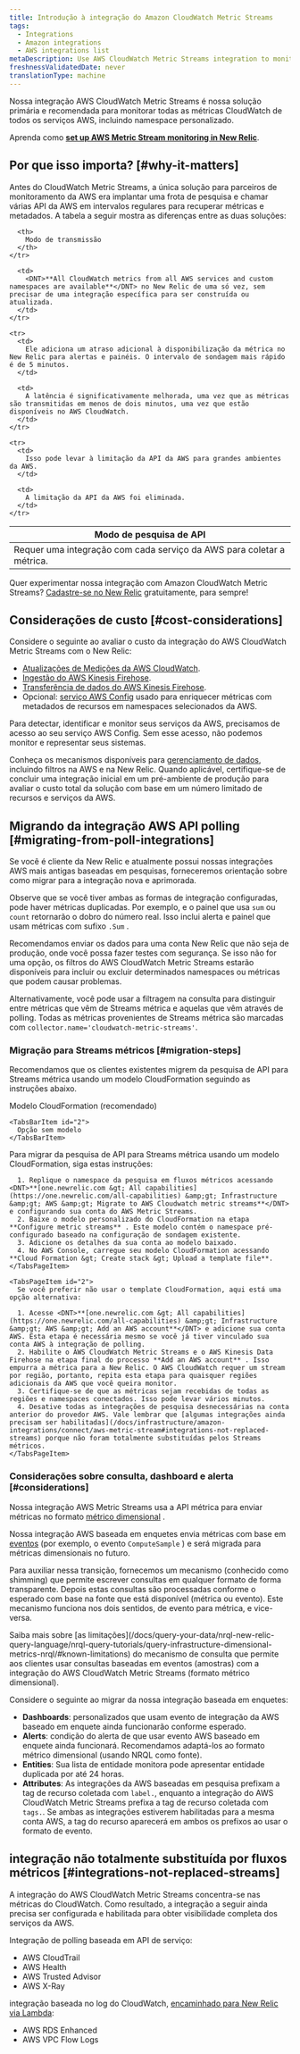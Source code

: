 ```yaml
---
title: Introdução à integração do Amazon CloudWatch Metric Streams
tags:
  - Integrations
  - Amazon integrations
  - AWS integrations list
metaDescription: Use AWS CloudWatch Metric Streams integration to monitor all CloudWatch metrics from all AWS services.
freshnessValidatedDate: never
translationType: machine
---
```


Nossa integração AWS CloudWatch Metric Streams é nossa solução primária e recomendada para monitorar todas as métricas CloudWatch de todos os serviços AWS, incluindo namespace personalizado.

Aprenda como <DNT>**[set up AWS Metric Stream monitoring in New Relic](/docs/infrastructure/amazon-integrations/connect/aws-metric-stream-setup)**</DNT>.

## Por que isso importa? [#why-it-matters]

Antes do CloudWatch Metric Streams, a única solução para parceiros de monitoramento da AWS era implantar uma frota de pesquisa e chamar várias API da AWS em intervalos regulares para recuperar métricas e metadados. A tabela a seguir mostra as diferenças entre as duas soluções:

<table>
  <thead>
    <tr>
      <th>
        Modo de pesquisa de API
      </th>

      <th>
        Modo de transmissão
      </th>
    </tr>
  </thead>

  <tbody>
    <tr>
      <td>
        Requer uma integração com cada serviço da AWS para coletar a métrica.
      </td>

      <td>
        <DNT>**All CloudWatch metrics from all AWS services and custom namespaces are available**</DNT> no New Relic de uma só vez, sem precisar de uma integração específica para ser construída ou atualizada.
      </td>
    </tr>

    <tr>
      <td>
        Ele adiciona um atraso adicional à disponibilização da métrica no New Relic para alertas e painéis. O intervalo de sondagem mais rápido é de 5 minutos.
      </td>

      <td>
        A latência é significativamente melhorada, uma vez que as métricas são transmitidas em menos de dois minutos, uma vez que estão disponíveis no AWS CloudWatch.
      </td>
    </tr>

    <tr>
      <td>
        Isso pode levar à limitação da API da AWS para grandes ambientes da AWS.
      </td>

      <td>
        A limitação da API da AWS foi eliminada.
      </td>
    </tr>
  </tbody>
</table>

Quer experimentar nossa integração com Amazon CloudWatch Metric Streams? [Cadastre-se no New Relic](https://newrelic.com/signup) gratuitamente, para sempre!

## Considerações de custo [#cost-considerations]

Considere o seguinte ao avaliar o custo da integração do AWS CloudWatch Metric Streams com o New Relic:

* [Atualizações de Medições da AWS CloudWatch](https://aws.amazon.com/cloudwatch/pricing/).
* [Ingestão do AWS Kinesis Firehose](https://aws.amazon.com/kinesis/data-firehose/pricing/).
* [Transferência de dados do AWS Kinesis Firehose](https://aws.amazon.com/kinesis/data-firehose/pricing/).
* Opcional: [serviço AWS Config](https://aws.amazon.com/config/pricing/) usado para enriquecer métricas com metadados de recursos em namespaces selecionados da AWS.

<Callout variant="tip">
  Para detectar, identificar e monitor seus serviços da AWS, precisamos de acesso ao seu serviço AWS Config. Sem esse acesso, não podemos monitor e representar seus sistemas.
</Callout>

Conheça os mecanismos disponíveis para [gerenciamento de dados](/docs/infrastructure/amazon-integrations/connect/aws-metric-stream-setup#manage-data), incluindo filtros na AWS e na New Relic. Quando aplicável, certifique-se de concluir uma integração inicial em um pré-ambiente de produção para avaliar o custo total da solução com base em um número limitado de recursos e serviços da AWS.

## Migrando da integração AWS API polling [#migrating-from-poll-integrations]

Se você é cliente da New Relic e atualmente possui nossas integrações AWS mais antigas baseadas em pesquisas, forneceremos orientação sobre como migrar para a integração nova e aprimorada.

Observe que se você tiver ambas as formas de integração configuradas, pode haver métricas duplicadas. Por exemplo, <InlinePopover type="alerts" />e o painel que usa `sum` ou `count` retornarão o dobro do número real. Isso inclui alerta e painel que usam métricas com sufixo `.Sum` .

Recomendamos enviar os dados para uma conta New Relic que não seja de produção, onde você possa fazer testes com segurança. Se isso não for uma opção, os filtros do AWS CloudWatch Metric Streams estarão disponíveis para incluir ou excluir determinados namespaces ou métricas que podem causar problemas.

Alternativamente, você pode usar a filtragem na consulta para distinguir entre métricas que vêm de Streams métrica e aquelas que vêm através de polling. Todas as métricas provenientes de Streams métrica são marcadas com `collector.name='cloudwatch-metric-streams'`.

### Migração para Streams métricos [#migration-steps]

Recomendamos que os clientes existentes migrem da pesquisa de API para Streams métrica usando um modelo CloudFormation seguindo as instruções abaixo.

<Tabs>
  <TabsBar>
    <TabsBarItem id="1">
      Modelo CloudFormation (recomendado)
    </TabsBarItem>

    <TabsBarItem id="2">
      Opção sem modelo
    </TabsBarItem>
  </TabsBar>

  <TabsPages>
    <TabsPageItem id="1">
      Para migrar da pesquisa de API para Streams métrica usando um modelo CloudFormation, siga estas instruções:

      1. Replique o namespace da pesquisa em fluxos métricos acessando <DNT>**[one.newrelic.com &gt; All capabilities](https://one.newrelic.com/all-capabilities) &amp;gt; Infrastructure &amp;gt; AWS &amp;gt; Migrate to AWS Cloudwatch metric streams**</DNT> e configurando sua conta do AWS Metric Streams.
      2. Baixe o modelo personalizado do CloudFormation na etapa **Configure metric streams** . Este modelo contém o namespace pré-configurado baseado na configuração de sondagem existente.
      3. Adicione os detalhes da sua conta ao modelo baixado.
      4. No AWS Console, carregue seu modelo CloudFormation acessando **Cloud Formation &gt; Create stack &gt; Upload a template file**.
    </TabsPageItem>

    <TabsPageItem id="2">
      Se você preferir não usar o template CloudFormation, aqui está uma opção alternativa:

      1. Acesse <DNT>**[one.newrelic.com &gt; All capabilities](https://one.newrelic.com/all-capabilities) &amp;gt; Infrastructure &amp;gt; AWS &amp;gt; Add an AWS account**</DNT> e adicione sua conta AWS. Esta etapa é necessária mesmo se você já tiver vinculado sua conta AWS à integração de polling.
      2. Habilite o AWS CloudWatch Metric Streams e o AWS Kinesis Data Firehose na etapa final do processo **Add an AWS account** . Isso empurra a métrica para a New Relic. O AWS CloudWatch requer um stream por região, portanto, repita esta etapa para quaisquer regiões adicionais da AWS que você queira monitor.
      3. Certifique-se de que as métricas sejam recebidas de todas as regiões e namespaces conectados. Isso pode levar vários minutos.
      4. Desative todas as integrações de pesquisa desnecessárias na conta anterior do provedor AWS. Vale lembrar que [algumas integrações ainda precisam ser habilitadas](/docs/infrastructure/amazon-integrations/connect/aws-metric-stream#integrations-not-replaced-streams) porque não foram totalmente substituídas pelos Streams métricos.
    </TabsPageItem>
  </TabsPages>
</Tabs>

### Considerações sobre consulta, dashboard e alerta [#considerations]

Nossa integração AWS Metric Streams usa a API métrica para enviar métricas no formato [métrico dimensional](/docs/data-apis/understand-data/new-relic-data-types/#dimensional-metrics) .

Nossa integração AWS baseada em enquetes envia métricas com base em [eventos](/docs/data-apis/understand-data/new-relic-data-types/#events-new-relic) (por exemplo, o evento `ComputeSample` ) e será migrada para métricas dimensionais no futuro.

Para auxiliar nessa transição, fornecemos um mecanismo (conhecido como shimming) que permite escrever consultas em qualquer formato de forma transparente. Depois estas consultas são processadas conforme o esperado com base na fonte que está disponível (métrica ou evento). Este mecanismo funciona nos dois sentidos, de evento para métrica, e vice-versa.

<Callout variant="tip">
  Saiba mais sobre [as limitações](/docs/query-your-data/nrql-new-relic-query-language/nrql-query-tutorials/query-infrastructure-dimensional-metrics-nrql/#known-limitations) do mecanismo de consulta que permite aos clientes usar consultas baseadas em eventos (amostras) com a integração do AWS CloudWatch Metric Streams (formato métrico dimensional).
</Callout>

Considere o seguinte ao migrar da nossa integração baseada em enquetes:

* <DNT>**Dashboards**</DNT>: <InlinePopover type="dashboards" />personalizados que usam evento de integração da AWS baseado em enquete ainda funcionarão conforme esperado.
* <DNT>**Alerts**</DNT>: condição do alerta de que usar evento AWS baseado em enquete ainda funcionará. Recomendamos adaptá-los ao formato métrico dimensional (usando NRQL como fonte).
* <DNT>**Entities**</DNT>: Sua lista de entidade monitora pode apresentar entidade duplicada por até 24 horas.
* <DNT>**Attributes**</DNT>: As integrações da AWS baseadas em pesquisa prefixam a tag de recurso coletada com `label.`, enquanto a integração do AWS CloudWatch Metric Streams prefixa a tag de recurso coletada com `tags.`. Se ambas as integrações estiverem habilitadas para a mesma conta AWS, a tag do recurso aparecerá em ambos os prefixos ao usar o formato de evento.

## integração não totalmente substituída por fluxos métricos [#integrations-not-replaced-streams]

A integração do AWS CloudWatch Metric Streams concentra-se nas métricas do CloudWatch. Como resultado, a integração a seguir ainda precisa ser configurada e habilitada para obter visibilidade completa dos serviços da AWS.

Integração de polling baseada em API de serviço:

* AWS CloudTrail
* AWS Health
* AWS Trusted Advisor
* AWS X-Ray

integração baseada no log do CloudWatch, [encaminhado para New Relic via Lambda](/docs/logs/forward-logs/aws-lambda-sending-cloudwatch-logs):

* AWS RDS Enhanced
* AWS VPC Flow Logs